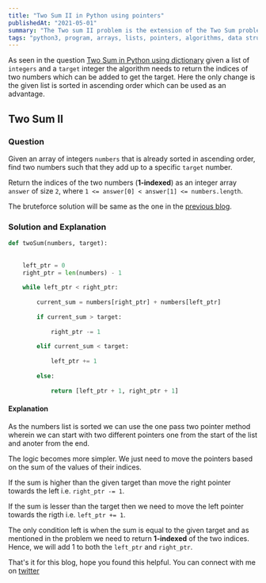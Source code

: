 ```yaml
---
title: "Two Sum II in Python using pointers"
publishedAt: "2021-05-01"
summary: "The Two sum II problem is the extension of the Two Sum problem which can be solved using the pointers technique"
tags: "python3, program, arrays, lists, pointers, algorithms, data structures, two sum II"
---
```


As seen in the question <a target="_blank" href="/blog/leetcode-arrays-two-sum">Two Sum in Python using dictionary</a> given a list of `integers` and a `target` integer the algorithm needs to return the indices of two numbers which can be added to get the target. 
Here the only change is the given list is sorted in ascending order which can be used as an advantage.

## Two Sum II

### Question

Given an array of integers `numbers` that is already sorted in ascending order, find two numbers such that they add up to a specific `target` number.

Return the indices of the two numbers (**1-indexed**) as an integer array `answer` of size `2`, where `1 <= answer[0] < answer[1] <= numbers.length`.


The bruteforce solution will be same as the one in the <a target="_blank" href="/blog/leetcode-arrays-two-sum">previous blog</a>.


### Solution and Explanation


```dart:towsumtwo_onepass.py
def twoSum(numbers, target):
    
    
    left_ptr = 0
    right_ptr = len(numbers) - 1
    
    while left_ptr < right_ptr:
        
        current_sum = numbers[right_ptr] + numbers[left_ptr]
        
        if current_sum > target:
            
            right_ptr -= 1
        
        elif current_sum < target:
            
            left_ptr += 1
        
        else:
            
            return [left_ptr + 1, right_ptr + 1]
```

#### Explanation

As the numbers list is sorted we can use the one pass two pointer method wherein we can start with two different pointers one from the start of the list
and anoter from the end. 

The logic becomes more simpler. We just need to move the pointers based on the sum of the values of their indices. 

If the sum is higher than the given target than move the right pointer towards the left i.e. `right_ptr -= 1`.

If the sum is lesser than the target then we need to move the left pointer towards the rigth i.e. `left_ptr += 1`. 

The only condition left is
when the sum is equal to the given target and as mentioned in the problem we need to return **1-indexed** of the two indices. Hence, we will add 1 to both
the `left_ptr` and `right_ptr`.


That's it for this blog, hope you found this helpful. You can connect with me on <a href="https://twitter.com/saglanivatsal">twitter</a>